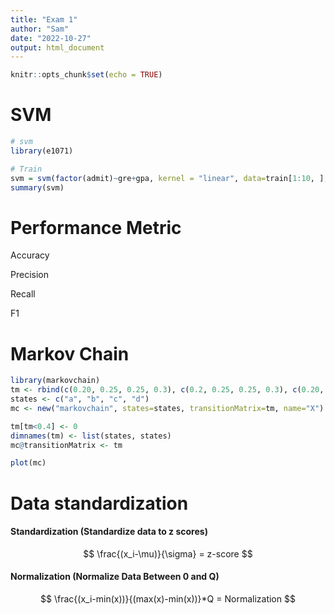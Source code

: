 ```yaml
---
title: "Exam 1"
author: "Sam"
date: "2022-10-27"
output: html_document
---
```


```r
knitr::opts_chunk$set(echo = TRUE)
```

# SVM

```r
# svm
library(e1071)

# Train
svm = svm(factor(admit)~gre+gpa, kernel = "linear", data=train[1:10, ], scale=TRUE) 
summary(svm)
```

# Performance Metric

Accuracy

Precision

Recall

F1

# Markov Chain

```r
library(markovchain)
tm <- rbind(c(0.20, 0.25, 0.25, 0.3), c(0.2, 0.25, 0.25, 0.3), c(0.20, 0.25, 0.25, 0.3), c(0.20, 0.25, 0.25, 0.3))
states <- c("a", "b", "c", "d")
mc <- new("markovchain", states=states, transitionMatrix=tm, name="X")

tm[tm<0.4] <- 0
dimnames(tm) <- list(states, states)
mc@transitionMatrix <- tm

plot(mc)
```

# Data standardization

#### Standardization (Standardize data to z scores)

$$
\frac{(x_i-\mu)}{\sigma} = z-score
$$

#### Normalization (Normalize Data Between 0 and Q)

$$
\frac{(x_i-min(x))}{(max(x)-min(x))}*Q = Normalization
$$
